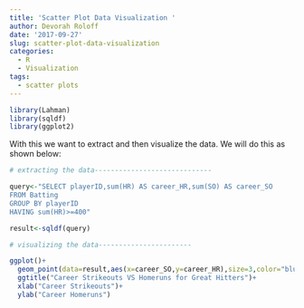 ```yaml
---
title: 'Scatter Plot Data Visualization '
author: Devorah Roloff
date: '2017-09-27'
slug: scatter-plot-data-visualization
categories:
  - R
  - Visualization
tags:
  - scatter plots
---
```

```r
library(Lahman)
library(sqldf)
library(ggplot2)
```

With this we want to extract and then visualize the data. We will do this as shown below:
```r
# extracting the data-----------------------------

query<-"SELECT playerID,sum(HR) AS career_HR,sum(SO) AS career_SO
FROM Batting
GROUP BY playerID
HAVING sum(HR)>=400"

result<-sqldf(query)

# visualizing the data-----------------------

ggplot()+
  geom_point(data=result,aes(x=career_SO,y=career_HR),size=3,color="blue")+
  ggtitle("Career Strikeouts VS Homeruns for Great Hitters")+
  xlab("Career Strikeouts")+
  ylab("Career Homeruns")
```

